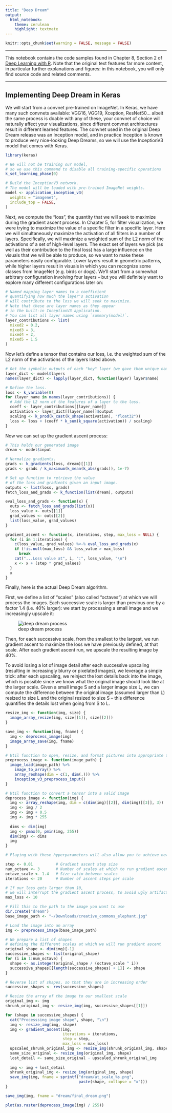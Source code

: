 ```yaml
---
title: "Deep Dream"
output: 
  html_notebook: 
    theme: cerulean
    highlight: textmate
---
```


```r
knitr::opts_chunk$set(warning = FALSE, message = FALSE)
```

***

This notebook contains the code samples found in Chapter 8, Section 2 of [Deep Learning with R](https://www.manning.com/books/deep-learning-with-r). Note that the original text features far more content, in particular further explanations and figures: in this notebook, you will only find source code and related comments.

***

## Implementing Deep Dream in Keras

We will start from a convnet pre-trained on ImageNet. In Keras, we have many such convnets available: VGG16, VGG19, Xception, ResNet50... albeit the same process is doable with any of these, your convnet of choice will naturally affect your visualizations, since different convnet architectures result in different learned features. The convnet used in the original Deep Dream release was an Inception model, and in practice Inception is known to produce very nice-looking Deep Dreams, so we will use the InceptionV3 model that comes with Keras.

```r
library(keras)

# We will not be training our model,
# so we use this command to disable all training-specific operations
k_set_learning_phase(0)

# Build the InceptionV3 network.
# The model will be loaded with pre-trained ImageNet weights.
model <- application_inception_v3(
  weights = "imagenet", 
  include_top = FALSE,
)
```

Next, we compute the "loss", the quantity that we will seek to maximize during the gradient ascent process. In Chapter 5, for filter visualization, we were trying to maximize the value of a specific filter in a specific layer. Here we will simultaneously maximize the activation of all filters in a number of layers. Specifically, we will maximize a weighted sum of the L2 norm of the activations of a set of high-level layers. The exact set of layers we pick (as well as their contribution to the final loss) has a large influence on the visuals that we will be able to produce, so we want to make these parameters easily configurable. Lower layers result in geometric patterns, while higher layers result in visuals in which you can recognize some classes from ImageNet (e.g. birds or dogs). We'll start from a somewhat arbitrary configuration involving four layers -- but you will definitely want to explore many different configurations later on:

```r
# Named mapping layer names to a coefficient
# quantifying how much the layer's activation
# will contribute to the loss we will seek to maximize.
# Note that these are layer names as they appear
# in the built-in InceptionV3 application.
# You can list all layer names using `summary(model)`.
layer_contributions <- list(
  mixed2 = 0.2,
  mixed3 = 3,
  mixed4 = 2,
  mixed5 = 1.5
)
```

Now let's define a tensor that contains our loss, i.e. the weighted sum of the L2 norm of the activations of the layers listed above.

```r
# Get the symbolic outputs of each "key" layer (we gave them unique names).
layer_dict <- model$layers
names(layer_dict) <- lapply(layer_dict, function(layer) layer$name) 

# Define the loss.
loss <- k_variable(0) 
for (layer_name in names(layer_contributions)) {
  # Add the L2 norm of the features of a layer to the loss.
  coeff <- layer_contributions[[layer_name]]
  activation <- layer_dict[[layer_name]]$output
  scaling <- k_prod(k_cast(k_shape(activation), "float32"))
  loss <- loss + (coeff * k_sum(k_square(activation)) / scaling)
}
```

Now we can set up the gradient ascent process:

```r
# This holds our generated image
dream <- model$input

# Normalize gradients.
grads <- k_gradients(loss, dream)[[1]]
grads <- grads / k_maximum(k_mean(k_abs(grads)), 1e-7)

# Set up function to retrieve the value
# of the loss and gradients given an input image.
outputs <- list(loss, grads)
fetch_loss_and_grads <- k_function(list(dream), outputs)

eval_loss_and_grads <- function(x) {
  outs <- fetch_loss_and_grads(list(x))
  loss_value <- outs[[1]]
  grad_values <- outs[[2]]
  list(loss_value, grad_values)
}

gradient_ascent <- function(x, iterations, step, max_loss = NULL) {
  for (i in 1:iterations) {
    c(loss_value, grad_values) %<-% eval_loss_and_grads(x)
    if (!is.null(max_loss) && loss_value > max_loss)
      break
    cat("...Loss value at", i, ":", loss_value, "\n")
    x <- x + (step * grad_values)
  }
  x
}
```

Finally, here is the actual Deep Dream algorithm.

First, we define a list of "scales" (also called "octaves") at which we will process the images. Each successive scale is larger than previous one by a factor 1.4 (i.e. 40% larger): we start by processing a small image and we increasingly upscale it:

![deep dream process](https://s3.amazonaws.com/book.keras.io/img/ch8/deepdream_process.png)

Then, for each successive scale, from the smallest to the largest, we run gradient ascent to maximize the loss we have previously defined, at that scale. After each gradient ascent run, we upscale the resulting image by 40%.

To avoid losing a lot of image detail after each successive upscaling (resulting in increasingly blurry or pixelated images), we leverage a simple trick: after each upscaling, we reinject the lost details back into the image, which is possible since we know what the original image should look like at the larger scale. Given a small image S and a larger image size L, we can compute the difference between the original image (assumed larger than L) resized to size L and the original resized to size S -- this difference quantifies the details lost when going from S to L.

```r
resize_img <- function(img, size) {
  image_array_resize(img, size[[1]], size[[2]])
}

save_img <- function(img, fname) {
  img <- deprocess_image(img)
  image_array_save(img, fname)
}

# Util function to open, resize, and format pictures into appropriate tensors
preprocess_image <- function(image_path) {
  image_load(image_path) %>% 
    image_to_array() %>% 
    array_reshape(dim = c(1, dim(.))) %>% 
    inception_v3_preprocess_input()
}

# Util function to convert a tensor into a valid image
deprocess_image <- function(img) {
  img <- array_reshape(img, dim = c(dim(img)[[2]], dim(img)[[3]], 3))
  img <- img / 2
  img <- img + 0.5
  img <- img * 255
  
  dims <- dim(img)
  img <- pmax(0, pmin(img, 255))
  dim(img) <- dims
  img
}
```

```r
# Playing with these hyperparameters will also allow you to achieve new effects

step <- 0.01          # Gradient ascent step size
num_octave <- 3       # Number of scales at which to run gradient ascent
octave_scale <- 1.4   # Size ratio between scales
iterations <- 20      # Number of ascent steps per scale

# If our loss gets larger than 10,
# we will interrupt the gradient ascent process, to avoid ugly artifacts
max_loss <- 10  

# Fill this to the path to the image you want to use
dir.create("dream")
base_image_path <- "~/Downloads/creative_commons_elephant.jpg"

# Load the image into an array
img <- preprocess_image(base_image_path)

# We prepare a list of shapes
# defining the different scales at which we will run gradient ascent
original_shape <- dim(img)[-1]
successive_shapes <- list(original_shape)
for (i in 1:num_octave) { 
  shape <- as.integer(original_shape / (octave_scale ^ i))
  successive_shapes[[length(successive_shapes) + 1]] <- shape 
}

# Reverse list of shapes, so that they are in increasing order
successive_shapes <- rev(successive_shapes) 

# Resize the array of the image to our smallest scale
original_img <- img 
shrunk_original_img <- resize_img(img, successive_shapes[[1]])

for (shape in successive_shapes) {
  cat("Processsing image shape", shape, "\n")
  img <- resize_img(img, shape)
  img <- gradient_ascent(img,
                         iterations = iterations,
                         step = step,
                         max_loss = max_loss)
  upscaled_shrunk_original_img <- resize_img(shrunk_original_img, shape)
  same_size_original <- resize_img(original_img, shape)
  lost_detail <- same_size_original - upscaled_shrunk_original_img
  
  img <- img + lost_detail
  shrunk_original_img <- resize_img(original_img, shape)
  save_img(img, fname = sprintf("dream/at_scale_%s.png",
                                paste(shape, collapse = "x")))
}

save_img(img, fname = "dream/final_dream.png")
```

```r
plot(as.raster(deprocess_image(img) / 255))
```
